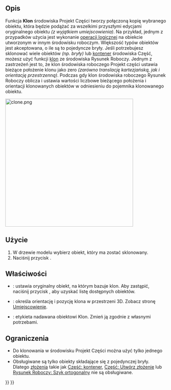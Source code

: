 <languages/>

{{Docnav/pl
|[[PartDesign_SubShapeBinder/pl|Łącznik kształtów podrzędnych]]
|[[PartDesign_Plane/pl|Utwórz płaszczyznę odniesienia]]
|[[PartDesign_Workbench/pl|środowisko pracy Projekt Części]]
|IconL=PartDesign_SubShapeBinder.svg
|IconR=PartDesign_Plane.svg
|IconC=Workbench_PartDesign.svg
}}

{{GuiCommand/pl
|Name=PartDesign Clone
|Name/pl=Projekt Części: Utwórz klona
|MenuLocation=Projekt części → Utwórz klona
|Workbenches=[[PartDesign_Workbench/pl|Projekt części]]
|Version=0.17
|Version=0.17
|SeeAlso=[[Draft_Clone/pl|Klon]]
}}

<span id="Description"></span>
==Opis==

Funkcja '''Klon''' środowiska Projekt Części tworzy połączoną kopię wybranego obiektu, która będzie podążać za wszelkimi przyszłymi edycjami oryginalnego obiektu ''(z wyjątkiem umiejscowienia)''. Na przykład, jednym z przypadków użycia jest wykonanie [[PartDesign_Boolean/pl|operacji logicznej]] na obiekcie utworzonym w innym środowisku roboczym. Większość typów obiektów jest akceptowana, o ile są to pojedyncze bryły. Jeśli potrzebujesz sklonować wiele obiektów ''(np. bryły)'' lub [[Std_Part/pl|kontener]] środowiska Część, możesz użyć funkcji [[Draft_Clone/pl|klon]] ze środowiska Rysunek Roboczy. Jednym z zastrzeżeń jest to, że klon środowiska roboczego Projekt części ustawia bieżące położenie klonu jako zero ''(zarówno translację kartezjańską, jak i orientację przestrzenną)''. Podczas gdy klon środowiska roboczego Rysunek Roboczy oblicza i ustawia wartości liczbowe bieżącego położenia i orientacji klonowanych obiektów w odniesieniu do pojemnika klonowanego obiektu.

[[File:clone.png|400px]]
{{Caption|Klon sworznia podczas przesuwania w przestrzeni 3D jako niezależny obiekt}}

<span id="Usage"></span>
==Użycie==

<div class="mw-translate-fuzzy">
# W drzewie modelu wybierz obiekt, który ma zostać sklonowany.
# Naciśnij przycisk {{Button|[[File:PartDesign_Clone.svg|24px]] '''Utwórz klona'''}}.
</div>

<span id="Properties"></span>
==Właściwości==

* {{PropertyData|Cecha bazowa}}: ustawia oryginalny obiekt, na którym bazuje klon. Aby zastąpić, naciśnij przycisk {{Button|...}}, aby uzyskać listę dostępnych obiektów.
* {{PropertyData|Umiejscowninie}}: określa orientację i pozycję klona w przestrzeni 3D. Zobacz stronę [[Placement/pl|Umiejscowienie]].
* {{PropertyData|Etykieta}}: etykieta nadawana obiektowi Klon. Zmień ją zgodnie z własnymi potrzebami.

<span id="Limitations"></span>
==Ograniczenia==

* Do klonowania w środowisku Projekt Części można użyć tylko jednego obiektu.
* Obsługiwane są tylko obiekty składające się z pojedynczej bryły. Dlatego [[Glossary/pl#Compound|złożenia]] takie jak [[Std_Part/pl|Część: kontener]], [[Part_Compound/pl|Część: Utwórz złożenie]] lub [[Draft_OrthoArray/pl|Rysunek Roboczy: Szyk ortogonalny]] nie są obsługiwane.


{{Docnav/pl
|[[PartDesign_SubShapeBinder/pl|Łącznik kształtów podrzędnych]]
|[[PartDesign_Plane/pl|Utwórz płaszczyznę odniesienia]]
|[[PartDesign_Workbench/pl|środowisko pracy Projekt Części]]
|IconL=PartDesign_SubShapeBinder.svg
|IconR=PartDesign_Plane.svg
|IconC=Workbench_PartDesign.svg
}}

{{PartDesign_Tools_navi{{#translation:}}}}
{{Userdocnavi{{#translation:}}}}